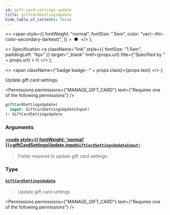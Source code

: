 ```yaml
---
id: gift-card-settings-update
title: giftCardSettingsUpdate
hide_table_of_contents: false
---
```


  <>
    <span
      style={{
        fontWeight: "normal",
        fontSize: ".5em",
        color: "var(--ifm-color-secondary-darkest)",
      }}
    >
      &nbsp;●&nbsp;
    </span>
  </>
);

  <>
    Specification
    <a
      className="link"
      style={{ fontSize: "1.5em", paddingLeft: "4px" }}
      target="\_blank"
      href={props.url}
      title={"Specified by " + props.url}
    >
      ⎘
    </a>
  </>
);

  <>
    <span className={"badge badge--" + props.class}>{props.text}</span>
  </>
);

Update gift card settings.

<Permissions
  permissions={"MANAGE_GIFT_CARD"}
  text={"Requires one of the following permissions"}
/>

```graphql
giftCardSettingsUpdate(
  input: GiftCardSettingsUpdateInput!
): GiftCardSettingsUpdate
```

### Arguments

#### [<code style={{ fontWeight: 'normal' }}>giftCardSettingsUpdate.<b>input</b></code>](#)<Bullet />[`GiftCardSettingsUpdateInput!`](../../../api-reference/gift-cards/inputs/gift-card-settings-update-input) <Badge class="secondary" text="non-null"/> <Badge class="secondary" text="input"/> <Badge class="secondary" text="gift-cards"/>

> Fields required to update gift card settings.

### Type

#### [`GiftCardSettingsUpdate`](../../../api-reference/gift-cards/objects/gift-card-settings-update) <Badge class="secondary" text="object"/> <Badge class="secondary" text="gift-cards"/>

> Update gift card settings.

<Permissions
  permissions={"MANAGE_GIFT_CARD"}
  text={"Requires one of the following permissions"}
/>

>


